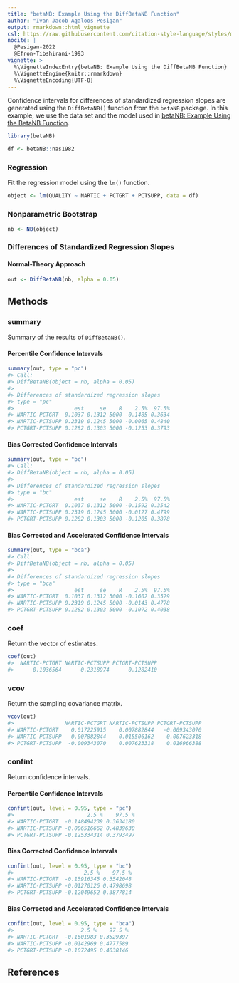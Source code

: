 ```yaml
---
title: "betaNB: Example Using the DiffBetaNB Function"
author: "Ivan Jacob Agaloos Pesigan"
output: rmarkdown::html_vignette
csl: https://raw.githubusercontent.com/citation-style-language/styles/master/apa.csl
nocite: |
  @Pesigan-2022
  @Efron-Tibshirani-1993
vignette: >
  %\VignetteIndexEntry{betaNB: Example Using the DiffBetaNB Function}
  %\VignetteEngine{knitr::rmarkdown}
  %\VignetteEncoding{UTF-8}
---
```




Confidence intervals for
differences of standardized regression slopes
are generated using
the `DiffBetaNB()` function from the `betaNB` package.
In this example,
we use the data set and the model used in
[betaNB: Example Using the BetaNB Function](example-beta-nb.html).


``` r
library(betaNB)
```




``` r
df <- betaNB::nas1982
```

### Regression

Fit the regression model using the `lm()` function.


``` r
object <- lm(QUALITY ~ NARTIC + PCTGRT + PCTSUPP, data = df)
```

### Nonparametric Bootstrap


``` r
nb <- NB(object)
```

### Differences of Standardized Regression Slopes

#### Normal-Theory Approach


``` r
out <- DiffBetaNB(nb, alpha = 0.05)
```

## Methods

### summary

Summary of the results of `DiffBetaNB()`.

#### Percentile Confidence Intervals


``` r
summary(out, type = "pc")
#> Call:
#> DiffBetaNB(object = nb, alpha = 0.05)
#> 
#> Differences of standardized regression slopes
#> type = "pc"
#>                   est     se    R    2.5%  97.5%
#> NARTIC-PCTGRT  0.1037 0.1312 5000 -0.1485 0.3634
#> NARTIC-PCTSUPP 0.2319 0.1245 5000 -0.0065 0.4840
#> PCTGRT-PCTSUPP 0.1282 0.1303 5000 -0.1253 0.3793
```

#### Bias Corrected Confidence Intervals


``` r
summary(out, type = "bc")
#> Call:
#> DiffBetaNB(object = nb, alpha = 0.05)
#> 
#> Differences of standardized regression slopes
#> type = "bc"
#>                   est     se    R    2.5%  97.5%
#> NARTIC-PCTGRT  0.1037 0.1312 5000 -0.1592 0.3542
#> NARTIC-PCTSUPP 0.2319 0.1245 5000 -0.0127 0.4799
#> PCTGRT-PCTSUPP 0.1282 0.1303 5000 -0.1205 0.3878
```

#### Bias Corrected and Accelerated Confidence Intervals


``` r
summary(out, type = "bca")
#> Call:
#> DiffBetaNB(object = nb, alpha = 0.05)
#> 
#> Differences of standardized regression slopes
#> type = "bca"
#>                   est     se    R    2.5%  97.5%
#> NARTIC-PCTGRT  0.1037 0.1312 5000 -0.1602 0.3529
#> NARTIC-PCTSUPP 0.2319 0.1245 5000 -0.0143 0.4778
#> PCTGRT-PCTSUPP 0.1282 0.1303 5000 -0.1072 0.4038
```

### coef

Return the vector of estimates.


``` r
coef(out)
#>  NARTIC-PCTGRT NARTIC-PCTSUPP PCTGRT-PCTSUPP 
#>      0.1036564      0.2318974      0.1282410
```

### vcov

Return the sampling covariance matrix.


``` r
vcov(out)
#>                NARTIC-PCTGRT NARTIC-PCTSUPP PCTGRT-PCTSUPP
#> NARTIC-PCTGRT    0.017225915    0.007882844   -0.009343070
#> NARTIC-PCTSUPP   0.007882844    0.015506162    0.007623318
#> PCTGRT-PCTSUPP  -0.009343070    0.007623318    0.016966388
```

### confint

Return confidence intervals.

#### Percentile Confidence Intervals


``` r
confint(out, level = 0.95, type = "pc")
#>                       2.5 %    97.5 %
#> NARTIC-PCTGRT  -0.148494239 0.3634180
#> NARTIC-PCTSUPP -0.006516662 0.4839630
#> PCTGRT-PCTSUPP -0.125334314 0.3793497
```

#### Bias Corrected Confidence Intervals


``` r
confint(out, level = 0.95, type = "bc")
#>                      2.5 %    97.5 %
#> NARTIC-PCTGRT  -0.15916345 0.3542048
#> NARTIC-PCTSUPP -0.01270126 0.4798698
#> PCTGRT-PCTSUPP -0.12049652 0.3877814
```

#### Bias Corrected and Accelerated Confidence Intervals


``` r
confint(out, level = 0.95, type = "bca")
#>                     2.5 %    97.5 %
#> NARTIC-PCTGRT  -0.1601983 0.3529397
#> NARTIC-PCTSUPP -0.0142969 0.4777589
#> PCTGRT-PCTSUPP -0.1072495 0.4038146
```

## References
